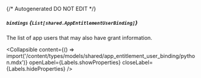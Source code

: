 {/* Autogenerated DO NOT EDIT  */}

##### `bindings` *{`List[shared.AppEntitlementUserBinding]`}*
The list of app users that may also have grant information.

<Collapsible content={() => import('/content/types/models/shared/app_entitlement_user_binding/python.mdx')} openLabel={Labels.showProperties} closeLabel={Labels.hideProperties} />



